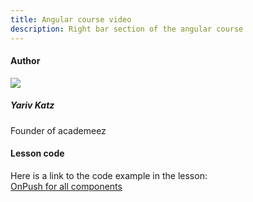 ```yaml
---
title: Angular course video
description: Right bar section of the angular course
---
```


#### Author

<Link href="/en/user/yariv-katz" className="flex mt-3 items-center">
  <div>
    <img src="https://avatars.githubusercontent.com/u/2714362?v=4" className="relative flex h-10 w-10 shrink-0 overflow-hidden rounded-full" />
  </div>
  <div className="ml-2 leading-tight text-sm">
    <h5 className="font-bold">Yariv Katz</h5>
    <p>Founder of academeez</p>
  </div>
</Link>

#### Lesson code

Here is a link to the code example in the lesson:  
[OnPush for all components](https://codesandbox.io/p/sandbox/awesome-bhaskara-n2vzgs)